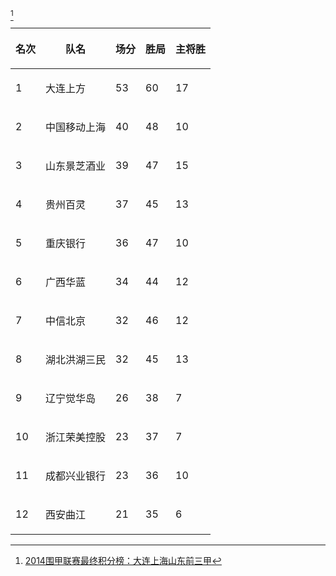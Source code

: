 <ref>[http://sports.sina.com.cn/go/2014-11-25/17387424272.shtml 2014围甲联赛最终积分榜：大连上海山东前三甲]</ref>
{|class="wikitable"
! 名次 !! 队名 !! 场分 !! 胜局 !! 主将胜
|-
| 1 || 大连上方 || 53 || 60 || 17
|-
| 2 || 中国移动上海 || 40 || 48 || 10
|-
| 3 || 山东景芝酒业 || 39 || 47 || 15
|-
| 4 || 贵州百灵 || 37 || 45 || 13
|-
| 5 || 重庆银行 || 36 || 47 || 10
|-
| 6 || 广西华蓝 || 34 || 44 || 12
|-
| 7 || 中信北京 || 32 || 46 || 12
|-
| 8 || 湖北洪湖三民 || 32 || 45 || 13
|-
| 9 || 辽宁觉华岛 || 26 || 38 || 7
|-
| 10 || 浙江荣美控股 || 23 || 37 || 7
|-
| 11 || 成都兴业银行 || 23 || 36 || 10
|-
| 12 || 西安曲江 || 21 || 35 || 6
|}